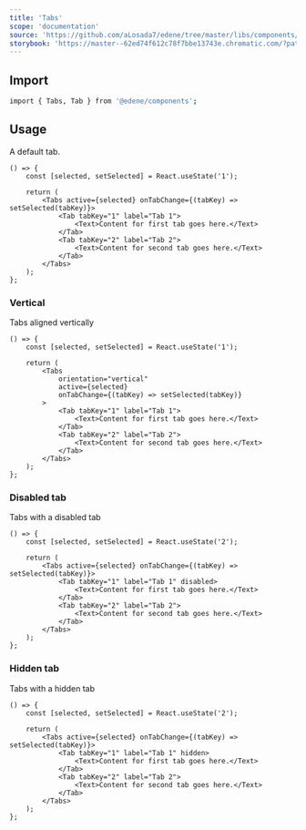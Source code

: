 ```yaml
---
title: 'Tabs'
scope: 'documentation'
source: 'https://github.com/aLosada7/edene/tree/master/libs/components/src/Tabs'
storybook: 'https://master--62ed74f612c78f7bbe13743e.chromatic.com/?path=/docs/components-tabs--playground'
---
```


## Import

```bash
import { Tabs, Tab } from '@edene/components';
```

## Usage

A default tab.

```tsx
() => {
    const [selected, setSelected] = React.useState('1');

    return (
        <Tabs active={selected} onTabChange={(tabKey) => setSelected(tabKey)}>
            <Tab tabKey="1" label="Tab 1">
                <Text>Content for first tab goes here.</Text>
            </Tab>
            <Tab tabKey="2" label="Tab 2">
                <Text>Content for second tab goes here.</Text>
            </Tab>
        </Tabs>
    );
};
```

### Vertical

Tabs aligned vertically

```tsx
() => {
    const [selected, setSelected] = React.useState('1');

    return (
        <Tabs
            orientation="vertical"
            active={selected}
            onTabChange={(tabKey) => setSelected(tabKey)}
        >
            <Tab tabKey="1" label="Tab 1">
                <Text>Content for first tab goes here.</Text>
            </Tab>
            <Tab tabKey="2" label="Tab 2">
                <Text>Content for second tab goes here.</Text>
            </Tab>
        </Tabs>
    );
};
```

### Disabled tab

Tabs with a disabled tab

```tsx
() => {
    const [selected, setSelected] = React.useState('2');

    return (
        <Tabs active={selected} onTabChange={(tabKey) => setSelected(tabKey)}>
            <Tab tabKey="1" label="Tab 1" disabled>
                <Text>Content for first tab goes here.</Text>
            </Tab>
            <Tab tabKey="2" label="Tab 2">
                <Text>Content for second tab goes here.</Text>
            </Tab>
        </Tabs>
    );
};
```

### Hidden tab

Tabs with a hidden tab

```tsx
() => {
    const [selected, setSelected] = React.useState('2');

    return (
        <Tabs active={selected} onTabChange={(tabKey) => setSelected(tabKey)}>
            <Tab tabKey="1" label="Tab 1" hidden>
                <Text>Content for first tab goes here.</Text>
            </Tab>
            <Tab tabKey="2" label="Tab 2">
                <Text>Content for second tab goes here.</Text>
            </Tab>
        </Tabs>
    );
};
```
